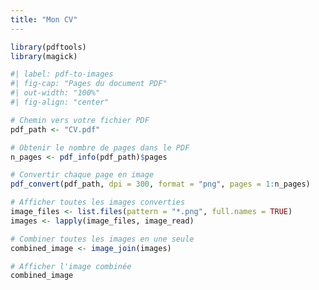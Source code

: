 ```yaml
---
title: "Mon CV"
---
```


```r
library(pdftools)
library(magick)
```

```r
#| label: pdf-to-images
#| fig-cap: "Pages du document PDF"
#| out-width: "100%"
#| fig-align: "center"

# Chemin vers votre fichier PDF
pdf_path <- "CV.pdf"

# Obtenir le nombre de pages dans le PDF
n_pages <- pdf_info(pdf_path)$pages

# Convertir chaque page en image
pdf_convert(pdf_path, dpi = 300, format = "png", pages = 1:n_pages)

# Afficher toutes les images converties
image_files <- list.files(pattern = "*.png", full.names = TRUE)
images <- lapply(image_files, image_read)

# Combiner toutes les images en une seule
combined_image <- image_join(images)

# Afficher l'image combinée
combined_image
```
